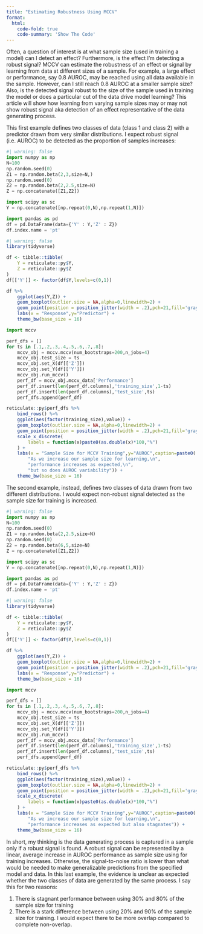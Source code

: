 ```yaml
---
title: "Estimating Robustness Using MCCV"
format:
  html:
    code-fold: true
    code-summary: 'Show The Code'
---
```


Often, a question of interest is at what sample size (used in training a model) can I detect an effect? Furthermore, is the effect I'm detecting a robust signal? MCCV can estimate the robustness of an effect or signal by learning from data at different sizes of a sample. For example, a large effect or performance, say 0.8 AUROC, may be reached using all data available in the sample. However, can I still reach 0.8 AUROC at a smaller sample size? Also, is the detected signal robust to the size of the sample used in training the model or does a particular cut of the data drive model learning? This article will show how learning from varying sample sizes may or may not show robust signal aka detection of an effect representative of the data generating process.

This first example defines two classes of data (class 1 and class 2) with a predictor drawn from very similar distributions. I expect robust signal (i.e. AUROC) to be detected as the proportion of samples increases:

```python
#| warning: false
import numpy as np
N=100
np.random.seed(0)
Z1 = np.random.beta(2,3,size=N,)
np.random.seed(0)
Z2 = np.random.beta(2,2.5,size=N)
Z = np.concatenate([Z1,Z2])

import scipy as sc
Y = np.concatenate([np.repeat(0,N),np.repeat(1,N)])

import pandas as pd
df = pd.DataFrame(data={'Y' : Y,'Z' : Z})
df.index.name = 'pt'
```

```r
#| warning: false
library(tidyverse)

df <- tibble::tibble(
    Y = reticulate::py$Y,
    Z = reticulate::py$Z
)
df[['Y']] <- factor(df$Y,levels=c(0,1))

df %>% 
    ggplot(aes(Y,Z)) +
    geom_boxplot(outlier.size = NA,alpha=0,linewidth=2) +
    geom_point(position = position_jitter(width = .2),pch=21,fill='gray',size=3) +
    labs(x = "Response",y="Predictor") +
    theme_bw(base_size = 16)
```

```python
import mccv

perf_dfs = []
for ts in [.1,.2,.3,.4,.5,.6,.7,.8]:
    mccv_obj = mccv.mccv(num_bootstraps=200,n_jobs=4)
    mccv_obj.test_size = ts
    mccv_obj.set_X(df[['Z']])
    mccv_obj.set_Y(df[['Y']])
    mccv_obj.run_mccv()
    perf_df = mccv_obj.mccv_data['Performance']
    perf_df.insert(len(perf_df.columns),'training_size',1-ts)
    perf_df.insert(len(perf_df.columns),'test_size',ts)
    perf_dfs.append(perf_df)
```

```r
reticulate::py$perf_dfs %>% 
    bind_rows() %>% 
    ggplot(aes(factor(training_size),value)) +
    geom_boxplot(outlier.size = NA,alpha=0,linewidth=2) +
    geom_point(position = position_jitter(width = .2),pch=21,fill='gray',size=3) +
    scale_x_discrete(
        labels = function(x)paste0(as.double(x)*100,"%")
    ) +
    labs(x = "Sample Size for MCCV Training",y="AUROC",caption=paste0(
        "As we increase our sample size for learning,\n",
        "performance increases as expected,\n",
        "but so does AUROC variability")) +
    theme_bw(base_size = 16)
```

The second example, instead, defines two classes of data drawn from two different distributions. I would expect non-robust signal detected as the sample size for training is increased.

```python
#| warning: false
import numpy as np
N=100
np.random.seed(0)
Z1 = np.random.beta(2,2.5,size=N)
np.random.seed(0)
Z2 = np.random.beta(6,5,size=N)
Z = np.concatenate([Z1,Z2])

import scipy as sc
Y = np.concatenate([np.repeat(0,N),np.repeat(1,N)])

import pandas as pd
df = pd.DataFrame(data={'Y' : Y,'Z' : Z})
df.index.name = 'pt'
```

```r
#| warning: false
library(tidyverse)

df <- tibble::tibble(
    Y = reticulate::py$Y,
    Z = reticulate::py$Z
)
df[['Y']] <- factor(df$Y,levels=c(0,1))

df %>% 
    ggplot(aes(Y,Z)) +
    geom_boxplot(outlier.size = NA,alpha=0,linewidth=2) +
    geom_point(position = position_jitter(width = .2),pch=21,fill='gray',size=3) +
    labs(x = "Response",y="Predictor") +
    theme_bw(base_size = 16)
```

```python
import mccv

perf_dfs = []
for ts in [.1,.2,.3,.4,.5,.6,.7,.8]:
    mccv_obj = mccv.mccv(num_bootstraps=200,n_jobs=4)
    mccv_obj.test_size = ts
    mccv_obj.set_X(df[['Z']])
    mccv_obj.set_Y(df[['Y']])
    mccv_obj.run_mccv()
    perf_df = mccv_obj.mccv_data['Performance']
    perf_df.insert(len(perf_df.columns),'training_size',1-ts)
    perf_df.insert(len(perf_df.columns),'test_size',ts)
    perf_dfs.append(perf_df)
```

```r
reticulate::py$perf_dfs %>% 
    bind_rows() %>% 
    ggplot(aes(factor(training_size),value)) +
    geom_boxplot(outlier.size = NA,alpha=0,linewidth=2) +
    geom_point(position = position_jitter(width = .2),pch=21,fill='gray',size=3) +
    scale_x_discrete(
        labels = function(x)paste0(as.double(x)*100,"%")
    ) +
    labs(x = "Sample Size for MCCV Training",y="AUROC",caption=paste0(
        "As we increase our sample size for learning,\n",
        "performance increases as expected but also stagnates")) +
    theme_bw(base_size = 16)
```

In short, my thinking is the data generating process is captured in a sample only if a robust signal is found. A robust signal can be represented by a linear, average increase in AUROC performance as sample size using for training increases. Otherwise, the signal-to-noise ratio is lower than what would be needed to make generalizable predictions from the specified model and data. In this last example, the evidence is unclear as expected whether the two classes of data are generated by the same process. I say this for two reasons:

1.  There is stagnant performance between using 30% and 80% of the sample size for training
2.  There is a stark difference between using 20% and 90% of the sample size for training. I would expect there to be more overlap compared to complete non-overlap.

